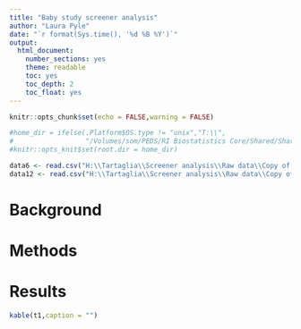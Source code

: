 ```yaml
---
title: "Baby study screener analysis"
author: "Laura Pyle"
date: "`r format(Sys.time(), '%d %B %Y')`"
output:
  html_document:
    number_sections: yes
    theme: readable
    toc: yes
    toc_depth: 2
    toc_float: yes
---
```


```r
knitr::opts_chunk$set(echo = FALSE,warning = FALSE)

#home_dir = ifelse(.Platform$OS.type != "unix","T:\\",
#                  "/Volumes/som/PEDS/RI Biostatistics Core/Shared/Shared Projects/Laura/BDC/Projects")
#knitr::opts_knit$set(root.dir = home_dir)

data6 <- read.csv("H:\\Tartaglia\\Screener analysis\\Raw data\\Copy of 6mV_ASQ_Bayley_2.csv")
data12 <- read.csv("H:\\Tartaglia\\Screener analysis\\Raw data\\Copy of 12mV_ASQ_Bayley_2.csv")

```

# Background

# Methods

# Results

```r
kable(t1,caption = "")
```
<br>
